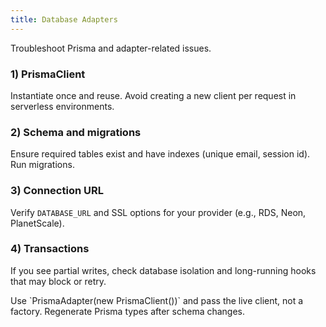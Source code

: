 ```yaml
---
title: Database Adapters
---
```



Troubleshoot Prisma and adapter-related issues.

<Steps>

### 1) PrismaClient

Instantiate once and reuse. Avoid creating a new client per request in serverless environments.

### 2) Schema and migrations

Ensure required tables exist and have indexes (unique email, session id). Run migrations.

### 3) Connection URL

Verify `DATABASE_URL` and SSL options for your provider (e.g., RDS, Neon, PlanetScale).

### 4) Transactions

If you see partial writes, check database isolation and long-running hooks that may block or retry.

</Steps>

<Callout>
Use `PrismaAdapter(new PrismaClient())` and pass the live client, not a factory. Regenerate Prisma types after schema changes.
</Callout>

